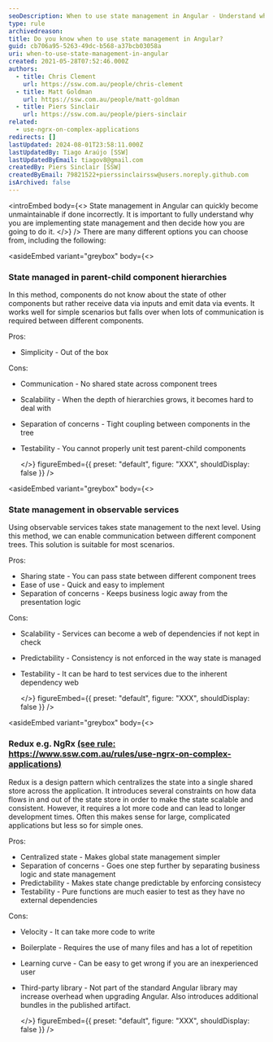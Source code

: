 ```yaml
---
seoDescription: When to use state management in Angular - Understand why you need it and choose from options like parent-child hierarchies, observable services or Redux-like libraries like NgRx for complex applications.
type: rule
archivedreason:
title: Do you know when to use state management in Angular?
guid: cb706a95-5263-49dc-b568-a37bcb03058a
uri: when-to-use-state-management-in-angular
created: 2021-05-28T07:52:46.000Z
authors:
  - title: Chris Clement
    url: https://ssw.com.au/people/chris-clement
  - title: Matt Goldman
    url: https://ssw.com.au/people/matt-goldman
  - title: Piers Sinclair
    url: https://ssw.com.au/people/piers-sinclair
related:
  - use-ngrx-on-complex-applications
redirects: []
lastUpdated: 2024-08-01T23:58:11.000Z
lastUpdatedBy: Tiago Araújo [SSW]
lastUpdatedByEmail: tiagov8@gmail.com
createdBy: Piers Sinclair [SSW]
createdByEmail: 79821522+pierssinclairssw@users.noreply.github.com
isArchived: false
---
```


<introEmbed
  body={<>
State management in Angular can quickly become unmaintainable if done incorrectly. It is important to fully understand why you are implementing state management and then decide how you are going to do it.
  </>}
/>
There are many different options you can choose from, including the following:


<asideEmbed
  variant="greybox"
  body={<>
    
### State managed in parent-child component hierarchies

In this method, components do not know about the state of other components but rather receive data via inputs and emit data via events. It works well for simple scenarios but falls over when lots of communication is required between different components.

Pros:

* Simplicity - Out of the box

Cons:

* Communication - No shared state across component trees
* Scalability - When the depth of hierarchies grows, it becomes hard to deal with
* Separation of concerns - Tight coupling between components in the tree
* Testability - You cannot properly unit test parent-child components

  </>}
  figureEmbed={{
    preset: "default",
    figure: "XXX",
    shouldDisplay: false
  }}
/>



<asideEmbed
  variant="greybox"
  body={<>
    
### State management in observable services

Using observable services takes state management to the next level. Using this method, we can enable communication between different component trees. This solution is suitable for most scenarios.

Pros:

* Sharing state - You can pass state between different component trees
* Ease of use - Quick and easy to implement
* Separation of concerns - Keeps business logic away from the presentation logic

Cons:

* Scalability - Services can become a web of dependencies if not kept in check
* Predictability - Consistency is not enforced in the way state is managed
* Testability - It can be hard to test services due to the inherent dependency web

  </>}
  figureEmbed={{
    preset: "default",
    figure: "XXX",
    shouldDisplay: false
  }}
/>



<asideEmbed
  variant="greybox"
  body={<>
    
### Redux e.g. NgRx [(see rule: https://www.ssw.com.au/rules/use-ngrx-on-complex-applications)](/use-ngrx-on-complex-applications)

Redux is a design pattern which centralizes the state into a single shared store across the application. It introduces several constraints on how data flows in and out of the state store in order to make the state scalable and consistent. However, it requires a lot more code and can lead to longer development times. Often this makes sense for large, complicated applications but less so for simple ones.

Pros:

* Centralized state - Makes global state management simpler
* Separation of concerns - Goes one step further by separating business logic and state management
* Predictability - Makes state change predictable by enforcing consistecy
* Testability - Pure functions are much easier to test as they have no external dependencies

Cons:

* Velocity - It can take more code to write
* Boilerplate - Requires the use of many files and has a lot of repetition
* Learning curve - Can be easy to get wrong if you are an inexperienced user
* Third-party library - Not part of the standard Angular library may increase overhead when upgrading Angular. Also introduces additional bundles in the published artifact.

  </>}
  figureEmbed={{
    preset: "default",
    figure: "XXX",
    shouldDisplay: false
  }}
/>
